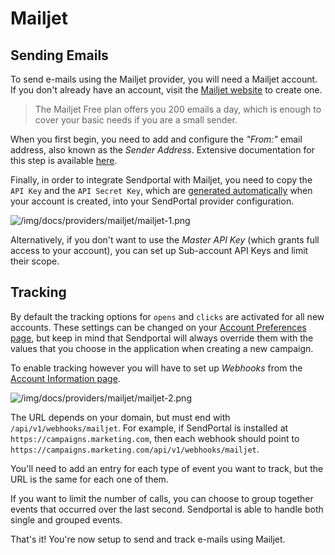 # Mailjet

## Sending Emails

To send e-mails using the Mailjet provider, you will need a Mailjet account. If you don't already have an account, visit the [Mailjet website](https://www.mailjet.com/) to create one.

> The Mailjet Free plan offers you 200 emails a day, which is enough to cover your basic needs if you are a small sender.

When you first begin, you need to add and configure the _"From:"_ email address, also known as the _Sender Address_. Extensive documentation for this step is available [here](https://app.mailjet.com/support/how-to-add-a-sender-address,96.htm).

Finally, in order to integrate Sendportal with Mailjet, you need to copy the `API Key` and the `API Secret Key`, which are [generated automatically](https://app.mailjet.com/account/api_keys) when your account is created, into your SendPortal provider configuration. 

![/img/docs/providers/mailjet/mailjet-1.png](/img/docs/providers/mailjet/mailjet-1.png)

Alternatively, if you don't want to use the _Master API Key_ (which grants full access to your account), you can set up Sub-account API Keys and limit their scope. 

## Tracking

By default the tracking options for `opens` and `clicks` are activated for all new accounts. These settings can be changed on your [Account Preferences page](https://app.mailjet.com/account/settings), but keep in mind that Sendportal will always override them with the values that you choose in the application when creating a new campaign.

To enable tracking however you will have to set up _Webhooks_ from the [Account Information page](https://app.mailjet.com/account/triggers).

![/img/docs/providers/mailjet/mailjet-2.png](/img/docs/providers/mailjet/mailjet-2.png)

The URL depends on your domain, but must end with `/api/v1/webhooks/mailjet`. For example, if SendPortal is installed at `https://campaigns.marketing.com`, then each webhook should point to `https://campaigns.marketing.com/api/v1/webhooks/mailjet`.

You'll need to add an entry for each type of event you want to track, but the URL is the same for each one of them.

If you want to limit the number of calls, you can choose to group together events that occurred over the last second. Sendportal is able to handle both single and grouped events.

That's it! You're now setup to send and track e-mails using Mailjet.